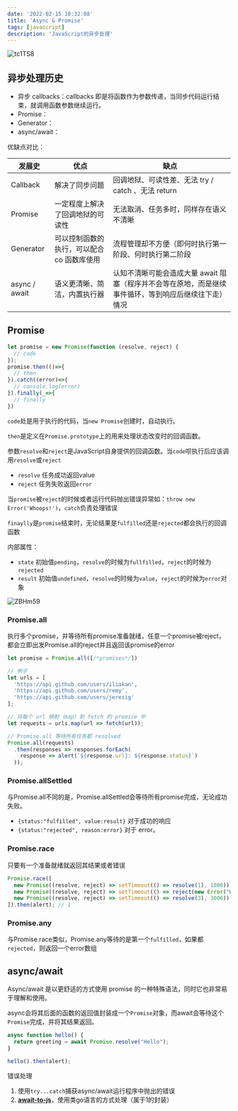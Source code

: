 ```yaml
---
date: '2022-02-15 10:32:08'
title: 'Async & Promise'
tags: [javascript]
description: 'JavaScript的异步处理'
---
```


![tc1TS8](https://pics-rust.vercel.app/uPic/tc1TS8.jpg)

## 异步处理历史

- 异步 callbacks：callbacks 即是将函数作为参数传递，当同步代码运行结束，就调用函数参数继续运行。
- Promise：
- Generator：
- async/await：

优缺点对比：

| 发展史        | 优点                                       | 缺点                                                                                                  |
| ------------- | ------------------------------------------ | ----------------------------------------------------------------------------------------------------- |
| Callback      | 解决了同步问题                             | 回调地狱、可读性差、无法 try / catch 、无法 return                                                    |
| Promise       | 一定程度上解决了回调地狱的可读性           | 无法取消、任务多时，同样存在语义不清晰                                                                |
| Generator     | 可以控制函数的执行，可以配合 co 函数库使用 | 流程管理却不方便（即何时执行第一阶段、何时执行第二阶段                                                |
| async / await | 语义更清晰、简洁，内置执行器               | 认知不清晰可能会造成大量 await 阻塞（程序并不会等在原地，而是继续事件循环，等到响应后继续往下走）情况 |

## Promise

```javascript
let promise = new Promise(function (resolve, reject) {
  // code
});
promise.then(()=>{
  // then
}).catch((error)=>{
  // console.log(error)
}).finally(_=>{
  // finally
})
```
`code`处是用于执行的代码，当`new Promise`创建时，自动执行。

`then`是定义在`Promise.prototype`上的用来处理状态改变时的回调函数。

参数`resolve`和`reject`是JavaScript自身提供的回调函数。当`code`呗执行后应该调用`resolve`或`reject`

- `resolve` 任务成功返回value
- `reject` 任务失败返回`error`

当`promise`被`reject`的时候或者运行代码抛出错误异常如：`throw new Error('Whoops!')`，`catch`负责处理错误

`finaylly`是`promise`结束时，无论结果是`fulfilled`还是`rejected`都会执行的回调函数

内部属性：

- `state` 初始值`pending`，`resolve`的时候为`fullfilled`，`reject`的时候为`rejected`
- `result` 初始值`undefined`，`resolve`的时候为`value`，`reject`的时候为`error`对象

![ZBHm59](https://pics-rust.vercel.app/uPic/ZBHm59.png)

### Promise.all

执行多个promise，并等待所有promise准备就绪，任意一个promise被reject，都会立即出发Promise.all的reject并且返回该promise的error

```javascript
let promise = Promise.all([/*promises*/])

// 例子
let urls = [
  'https://api.github.com/users/iliakan',
  'https://api.github.com/users/remy',
  'https://api.github.com/users/jeresig'
];

// 将每个 url 映射（map）到 fetch 的 promise 中
let requests = urls.map(url => fetch(url));

// Promise.all 等待所有任务都 resolved
Promise.all(requests)
  .then(responses => responses.forEach(
    response => alert(`${response.url}: ${response.status}`)
  ));
```

### Promise.allSettled

与Promise.all不同的是，Promise.allSettled会等待所有promise完成，无论成功失败。

- `{status:"fulfilled", value:result}` 对于成功的响应
- `{status:"rejected", reason:error}` 对于 error。

### Promise.race

只要有一个准备就绪就返回其结果或者错误

```javascript
Promise.race([
  new Promise((resolve, reject) => setTimeout(() => resolve(1), 1000)),
  new Promise((resolve, reject) => setTimeout(() => reject(new Error("Whoops!")), 2000)),
  new Promise((resolve, reject) => setTimeout(() => resolve(3), 3000))
]).then(alert); // 1
```

### Promise.any

与Promise.race类似，Promise.any等待的是第一个`fulfilled`，如果都`rejected`，则返回一个error数组

## async/await

Async/await 是以更舒适的方式使用 promise 的一种特殊语法，同时它也非常易于理解和使用。

async会将其后面的函数的返回值封装成一个`Promise`对象，而await会等待这个`Promise`完成，并将其结果返回。

```javascript
async function hello() {
  return greeting = await Promise.resolve("Hello");
}

hello().then(alert);
```
错误处理

1. 使用`try...catch`捕获async/await运行程序中抛出的错误
2. **[await-to-js](https://www.npmjs.com/package/await-to-js)**，使用类go语言的方式处理（属于1的封装）
